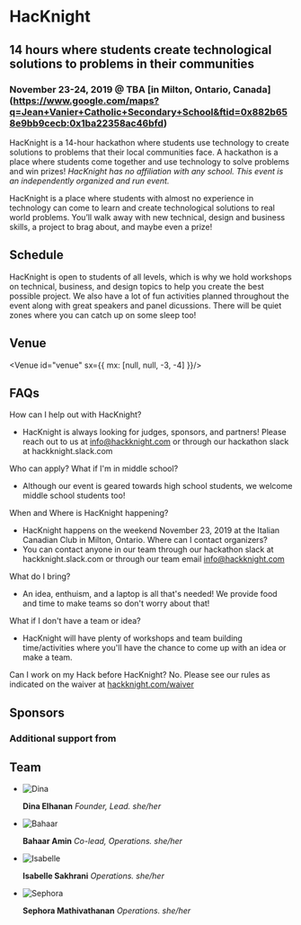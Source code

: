 
<Banner>

# HacKnight

## 14 hours where students create technological solutions to problems in their communities

### November 23-24, 2019 @ TBA [in Milton, Ontario, Canada] (https://www.google.com/maps?q=Jean+Vanier+Catholic+Secondary+School&ftid=0x882b658e9bb9cecb:0x1ba22358ac46bfd)
</Banner>

<Gallery>
<Photo showAlt alt="Students at a Workshop at the Hackathon Hack Penn" src="https://cdn.glitch.com/3d283e0f-19c4-4546-b0b2-223ec3a7dc23%2Fworkshop.jpg?v=1565769230073" />

HacKnight is a 14-hour hackathon where students use technology to create solutions to problems that their local communities face. A hackathon is a place where students come together and use technology to solve problems and win prizes! _*HacKnight has no affiliation with any school. This event is an independently organized and run event.*_

HacKnight is a place where students with almost no experience in technology can come to learn and create technological solutions to real world problems. You’ll walk away with new technical, design and business skills, a project to brag about, and maybe even a prize!
<Photo showAlt alt="Students hacking away at projects at the hackathon Hack Penn" src="https://cdn.glitch.com/3d283e0f-19c4-4546-b0b2-223ec3a7dc23%2Foverview_3.jpg?v=1565769238972" />
</Gallery>
<Container>

## Schedule
HacKnight is open to students of all levels, which is why we hold workshops on technical, business, and design topics to help you create the best possible project. We also have a lot of fun activities planned throughout the event along with great speakers and panel dicussions. There will be quiet zones where you can catch up on some sleep too!
<Schedule id="schedule" showAlt alt="HacKnight Schedule" src="https://cdn.glitch.com/0ac33e0f-67fc-4d7d-bb15-8c3456d17607%2FGroup%202.svg?v=1573915885266" />

## Venue
<Venue id="venue" sx={{ mx: [null, null, -3, -4] }}/>

## FAQs
<List id="faq">

How can I help out with HacKnight?
- HacKnight is always looking for judges, sponsors, and partners! Please reach out to us at info@hackknight.com or through our hackathon slack at hackknight.slack.com

Who can apply? What if I'm in middle school?
 - Although our event is geared towards high school students, we welcome middle school students too! 
 
When and Where is HacKnight happening?
- HacKnight happens on the weekend November 23, 2019 at the Italian Canadian Club in Milton, Ontario.
Where can I contact organizers?
- You can contact anyone in our team through our hackathon slack at hackknight.slack.com or through our team email info@hackknight.com
    
What do I bring?
- An idea, enthuism, and a laptop is all that's needed! We provide food and time to make teams so don't worry about that!

What if I don't have a team or idea?
- HacKnight will have plenty of workshops and team building time/activities where you'll have the chance to come up with an idea or make a team.

Can I work on my Hack before HacKnight?
No. Please see our rules as indicated on the waiver at [hackknight.com/waiver](hackknight.com/waiver)
      
</List>

## Sponsors

<Sponsors />

### Additional support from

<Sponsors section="additionalSupport" />

## Team

<Team>

- ![Dina](https://github.com/dinaelhanan.png)

  **Dina Elhanan** _Founder, Lead. she/her_

- ![Bahaar](https://cdn.glitch.com/0ac33e0f-67fc-4d7d-bb15-8c3456d17607%2Fbahaar.jpg?v=1570570645812)

  **Bahaar Amin** _Co-lead, Operations. she/her_

- ![Isabelle](https://cdn.glitch.com/0ac33e0f-67fc-4d7d-bb15-8c3456d17607%2Favatar.jpg?v=1570570773353)

  **Isabelle Sakhrani** _Operations. she/her_

- ![Sephora](https://cdn.glitch.com/0ac33e0f-67fc-4d7d-bb15-8c3456d17607%2Fsephora.jpg?v=1571086397347)

  **Sephora Mathivathanan** _Operations. she/her_

</Team>

</Container>
